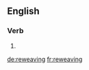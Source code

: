 ==English==

===Verb===
{{head|en|present participle}}

# {{present participle of|reweave|lang=en}}

[[de:reweaving]]
[[fr:reweaving]]